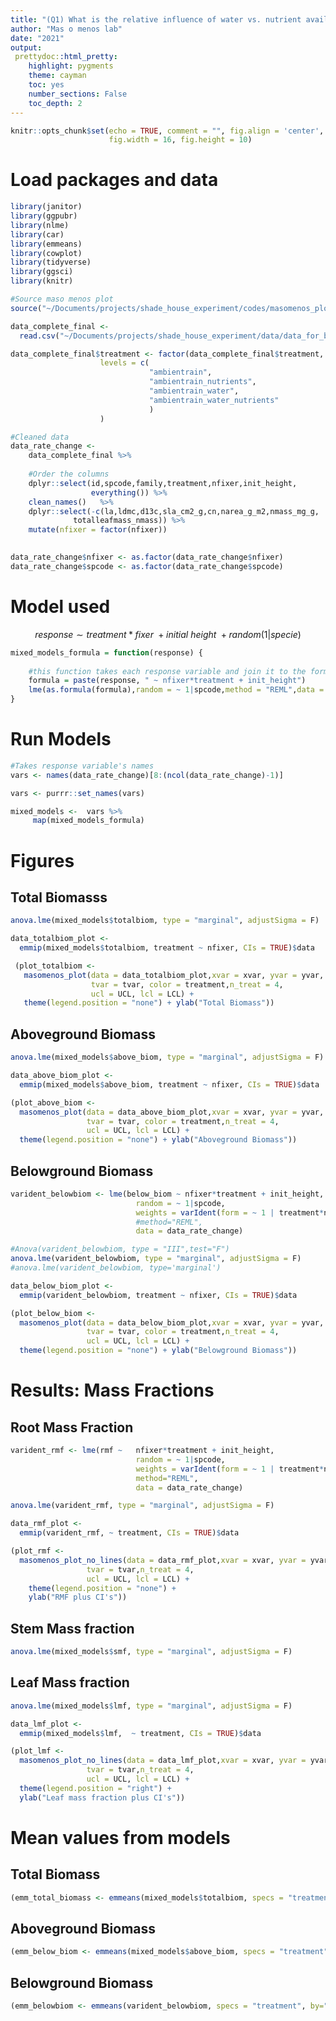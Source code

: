 ```yaml
---
title: "(Q1) What is the relative influence of water vs. nutrient availability on tropical dry forest seedling performance. Figures"
author: "Mas o menos lab"
date: "2021"
output: 
 prettydoc::html_pretty: 
    highlight: pygments
    theme: cayman   
    toc: yes
    number_sections: False
    toc_depth: 2
---
```


```r
knitr::opts_chunk$set(echo = TRUE, comment = "", fig.align = 'center',
					  fig.width = 16, fig.height = 10)
```

# Load packages and data
```r
library(janitor)
library(ggpubr)
library(nlme)
library(car)
library(emmeans)
library(cowplot)
library(tidyverse)
library(ggsci)
library(knitr)
```

```r
#Source maso menos plot
source("~/Documents/projects/shade_house_experiment/codes/masomenos_plot.R")
```


```r
data_complete_final <- 
  read.csv("~/Documents/projects/shade_house_experiment/data/data_for_biomass_leaftraits_models.csv", header = T)

```


```r


data_complete_final$treatment <- factor(data_complete_final$treatment,
					levels = c(
							   "ambientrain", 
							   "ambientrain_nutrients",
							   "ambientrain_water",
							   "ambientrain_water_nutrients"
							   )
					)

#Cleaned data
data_rate_change <- 
    data_complete_final %>% 
    
    #Order the columns  
    dplyr::select(id,spcode,family,treatment,nfixer,init_height,
                  everything()) %>% 
	clean_names()   %>%
	dplyr::select(-c(la,ldmc,d13c,sla_cm2_g,cn,narea_g_m2,nmass_mg_g,
			  totalleafmass_nmass)) %>%
	mutate(nfixer = factor(nfixer))

  	
data_rate_change$nfixer <- as.factor(data_rate_change$nfixer)
data_rate_change$spcode <- as.factor(data_rate_change$spcode)


```


# Model used 

$$response\sim treatment*fixer\ + initial\ height\ + random(1|specie)$$

```r

mixed_models_formula = function(response) {	
	
	#this function takes each response variable and join it to the formula
	formula = paste(response, " ~ nfixer*treatment + init_height")
	lme(as.formula(formula),random = ~ 1|spcode,method = "REML",data = data_rate_change)
}

```

# Run Models

```r
#Takes response variable's names 
vars <- names(data_rate_change)[8:(ncol(data_rate_change)-1)]
```

```r
vars <- purrr::set_names(vars)
```

```r
mixed_models <-  vars %>%
     map(mixed_models_formula)
```

# Figures

## Total Biomasss

```r
anova.lme(mixed_models$totalbiom, type = "marginal", adjustSigma = F) 
```

```r
data_totalbiom_plot <- 
  emmip(mixed_models$totalbiom, treatment ~ nfixer, CIs = TRUE)$data 
```


```r
 (plot_totalbiom <- 
   masomenos_plot(data = data_totalbiom_plot,xvar = xvar, yvar = yvar, 
                  tvar = tvar, color = treatment,n_treat = 4,
                  ucl = UCL, lcl = LCL) +
   theme(legend.position = "none") + ylab("Total Biomass")) 
```

## Aboveground Biomass

```r
anova.lme(mixed_models$above_biom, type = "marginal", adjustSigma = F) 
```

```r
data_above_biom_plot <- 
  emmip(mixed_models$above_biom, treatment ~ nfixer, CIs = TRUE)$data 

```

```r
(plot_above_biom <- 
  masomenos_plot(data = data_above_biom_plot,xvar = xvar, yvar = yvar, 
                 tvar = tvar, color = treatment,n_treat = 4,
                 ucl = UCL, lcl = LCL) +
  theme(legend.position = "none") + ylab("Aboveground Biomass"))
```

## Belowground Biomass
```r
varident_belowbiom <- lme(below_biom ~ nfixer*treatment + init_height,
                			random = ~ 1|spcode,
                			weights = varIdent(form = ~ 1 | treatment*nfixer),
							#method="REML",
                			data = data_rate_change) 

```


```r
#Anova(varident_belowbiom, type = "III",test="F")
anova.lme(varident_belowbiom, type = "marginal", adjustSigma = F) 
#anova.lme(varident_belowbiom, type='marginal')
```

```r
data_below_biom_plot <- 
  emmip(varident_belowbiom, treatment ~ nfixer, CIs = TRUE)$data 
```



```r
(plot_below_biom <- 
  masomenos_plot(data = data_below_biom_plot,xvar = xvar, yvar = yvar, 
                 tvar = tvar, color = treatment,n_treat = 4,
                 ucl = UCL, lcl = LCL) +
  theme(legend.position = "none") + ylab("Belowground Biomass"))
```

# Results: Mass Fractions

## Root Mass Fraction 

```r
varident_rmf <- lme(rmf ~   nfixer*treatment + init_height,
                			random = ~ 1|spcode,
                			weights = varIdent(form = ~ 1 | treatment*nfixer),
							method="REML",
                			data = data_rate_change) 

```


```r
anova.lme(varident_rmf, type = "marginal", adjustSigma = F) 
```

```r
data_rmf_plot <- 
  emmip(varident_rmf, ~ treatment, CIs = TRUE)$data 
```




```r
(plot_rmf <- 
  masomenos_plot_no_lines(data = data_rmf_plot,xvar = xvar, yvar = yvar, 
                 tvar = tvar,n_treat = 4,
                 ucl = UCL, lcl = LCL) +
    theme(legend.position = "none") + 
    ylab("RMF plus CI's"))
```

## Stem Mass fraction

```r
anova.lme(mixed_models$smf, type = "marginal", adjustSigma = F) 
```


## Leaf Mass fraction

```r
anova.lme(mixed_models$lmf, type = "marginal", adjustSigma = F) 
```

```r
data_lmf_plot <- 
  emmip(mixed_models$lmf,  ~ treatment, CIs = TRUE)$data 
```


```r
(plot_lmf <- 
  masomenos_plot_no_lines(data = data_lmf_plot,xvar = xvar, yvar = yvar, 
                 tvar = tvar,n_treat = 4,
                 ucl = UCL, lcl = LCL) +
  theme(legend.position = "right") + 
  ylab("Leaf mass fraction plus CI's"))
```

# Mean values from models

## Total Biomass

```r
(emm_total_biomass <- emmeans(mixed_models$totalbiom, specs = "treatment", by="nfixer"))
```

## Aboveground Biomass

```r
(emm_below_biom <- emmeans(mixed_models$above_biom, specs = "treatment", by="nfixer"))
```


## Belowground Biomass

```r
(emm_belowbiom <- emmeans(varident_belowbiom, specs = "treatment", by="nfixer"))

```










